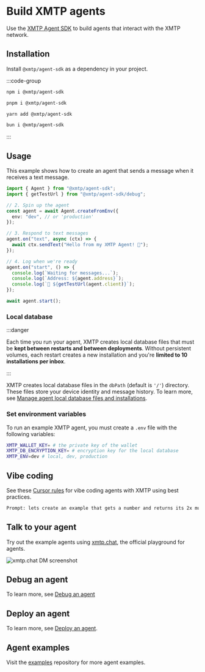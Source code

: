 # Build XMTP agents

Use the [XMTP Agent SDK](https://github.com/xmtp/xmtp-js/tree/main/sdks/agent-sdk) to build agents that interact with the XMTP network.

## Installation

Install `@xmtp/agent-sdk` as a dependency in your project.

:::code-group

```bash [npm]
npm i @xmtp/agent-sdk
```

```bash [pnpm]
pnpm i @xmtp/agent-sdk
```

```bash [yarn]
yarn add @xmtp/agent-sdk
```

```bash [bun]
bun i @xmtp/agent-sdk
```

:::

## Usage

This example shows how to create an agent that sends a message when it receives a text message.

```ts [Node]
import { Agent } from "@xmtp/agent-sdk";
import { getTestUrl } from "@xmtp/agent-sdk/debug";

// 2. Spin up the agent
const agent = await Agent.createFromEnv({
  env: "dev", // or 'production'
});

// 3. Respond to text messages
agent.on("text", async (ctx) => {
  await ctx.sendText("Hello from my XMTP Agent! 👋");
});

// 4. Log when we're ready
agent.on("start", () => {
  console.log(`Waiting for messages...`);
  console.log(`Address: ${agent.address}`);
  console.log(`🔗 ${getTestUrl(agent.client)}`);
});

await agent.start();
```

### Local database

:::danger

Each time you run your agent, XMTP creates local database files that must be **kept between restarts and between deployments**. Without persistent volumes, each restart creates a new installation and you're **limited to 10 installations per inbox**.

:::

XMTP creates local database files in the `dbPath` (default is `'/'`) directory. These files store your device identity and message history. To learn more, see [Manage agent local database files and installations](/agents/build-agents/local-database).

### Set environment variables

To run an example XMTP agent, you must create a `.env` file with the following variables:

```bash
XMTP_WALLET_KEY= # the private key of the wallet
XMTP_DB_ENCRYPTION_KEY= # encryption key for the local database
XMTP_ENV=dev # local, dev, production
```

## Vibe coding

See these [Cursor rules](https://github.com/ephemeraHQ/xmtp-agent-examples/blob/main/.cursor/rules/xmtp.mdc) for vibe coding agents with XMTP using best practices.

```bash
Prompt: lets create an example that gets a number and returns its 2x multiple (use claude max)
```

## Talk to your agent

Try out the example agents using [xmtp.chat](https://xmtp.chat), the official playground for agents.

![xmtp.chat DM screenshot](https://github.com/ephemeraHQ/xmtp-agent-examples/raw/main/examples/xmtp-gm/screenshot.png)

## Debug an agent

To learn more, see [Debug an agent](/agents/deploy/debug-agents)

## Deploy an agent

To learn more, see [Deploy an agent](/agents/deploy/deploy-agent).

## Agent examples

Visit the [examples](https://github.com/ephemeraHQ/xmtp-agent-examples) repository for more agent examples.
